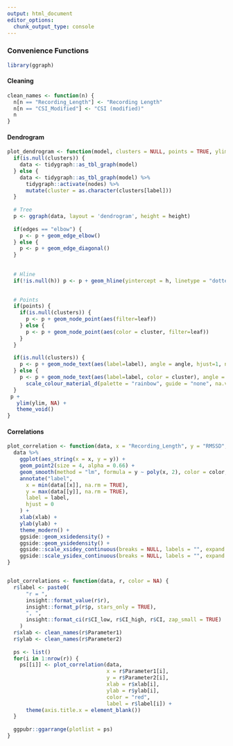```yaml
---
output: html_document
editor_options: 
  chunk_output_type: console
---
```




### Convenience Functions

```r
library(ggraph)
```


#### Cleaning

```r
clean_names <- function(n) {
  n[n == "Recording_Length"] <- "Recording Length"
  n[n == "CSI_Modified"] <- "CSI (modified)"
  n
}
```

#### Dendrogram

```r
plot_dendrogram <- function(model, clusters = NULL, points = TRUE, ylim = -0.3, nudge_y = -0.02, angle = 90, h = NULL, edges = "elbow") {
  if(is.null(clusters)) {
    data <- tidygraph::as_tbl_graph(model)
  } else {
    data <- tidygraph::as_tbl_graph(model) %>% 
      tidygraph::activate(nodes) %>% 
      mutate(cluster = as.character(clusters[label]))
  }
  
  # Tree
  p <- ggraph(data, layout = 'dendrogram', height = height)
    
  if(edges == "elbow") {
    p <- p + geom_edge_elbow()
  } else {
    p <- p + geom_edge_diagonal()
  }
    
    
  # Hline
  if(!is.null(h)) p <- p + geom_hline(yintercept = h, linetype = "dotted") +
  

  # Points
  if(points) {
    if(is.null(clusters)) {
      p <- p + geom_node_point(aes(filter=leaf))
    } else {
      p <- p + geom_node_point(aes(color = cluster, filter=leaf))
    }
  }
  
  if(is.null(clusters)) {
    p <- p + geom_node_text(aes(label=label), angle = angle, hjust=1, nudge_y = nudge_y)
  } else {
    p <- p + geom_node_text(aes(label=label, color = cluster), angle = angle, hjust=1, nudge_y = nudge_y) +
      scale_colour_material_d(palette = "rainbow", guide = "none", na.value = "grey")
  }
 p + 
   ylim(ylim, NA) +
   theme_void()
}
```



#### Correlations

```r
plot_correlation <- function(data, x = "Recording_Length", y = "RMSSD", xlab = x, ylab = y, color = "red", label = NULL) {
  data %>%
    ggplot(aes_string(x = x, y = y)) +
    geom_point2(size = 4, alpha = 0.66) +
    geom_smooth(method = "lm", formula = y ~ poly(x, 2), color = color, fill = color, alpha = 0.1, size = 1.5, se = FALSE) +
    annotate("label",
      x = min(data[[x]], na.rm = TRUE),
      y = max(data[[y]], na.rm = TRUE),
      label = label,
      hjust = 0
    ) +
    xlab(xlab) +
    ylab(ylab) +
    theme_modern() +
    ggside::geom_xsidedensity() +
    ggside::geom_ysidedensity() +
    ggside::scale_xsidey_continuous(breaks = NULL, labels = "", expand = expansion(c(0, 0))) +
    ggside::scale_ysidex_continuous(breaks = NULL, labels = "", expand = expansion(c(0, 0)))
}


plot_correlations <- function(data, r, color = NA) {
  r$label <- paste0(
      "r = ",
      insight::format_value(r$r),
      insight::format_p(r$p, stars_only = TRUE),
      ", ",
      insight::format_ci(r$CI_low, r$CI_high, r$CI, zap_small = TRUE)
    )
  r$xlab <- clean_names(r$Parameter1)
  r$ylab <- clean_names(r$Parameter2)
  
  ps <- list()
  for(i in 1:nrow(r)) {
    ps[[i]] <- plot_correlation(data, 
                                x = r$Parameter1[i], 
                                y = r$Parameter2[i], 
                                xlab = r$xlab[i], 
                                ylab = r$ylab[i], 
                                color = "red", 
                                label = r$label[i]) +
      theme(axis.title.x = element_blank())
  }
  
  ggpubr::ggarrange(plotlist = ps)
}
```
